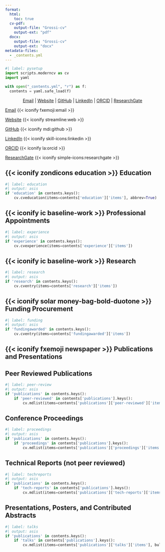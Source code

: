 ```yaml
---
format:
  html:
    toc: true
  cv-pdf:
    output-file: "Grossi-cv"
    output-ext: "pdf"
  docx:
    output-file: "Grossi-cv"
    output-ext: "docx"
metadata-files:
  - _contents.yml
---
```


```python
#| label: pysetup
import scripts.moderncv as cv
import yaml

with open("_contents.yml", "r") as f:
  contents = yaml.safe_load(f)
```

<!-- Header rendering for docx -->

::: {.content-visible when-format="docx"}

<div style="text-align: center">

[Email](mailto:{{< meta contact.email >}}) |  [Website]({{< meta contact.website >}}) | [GitHub](https://github.com/{{< meta contact.github >}}) | [LinkedIn](https://www.linkedin.com/in/{{< meta contact.linkedin >}}) | [ORCID](https://orcid.org/{{< meta contact.orcid >}}) | [ResearchGate](https://www.researchgate.net/profile/{{< meta contact.researchgate >}})

</div>

:::

<!-- Rendering for website -->

::: {.content-visible when-format="html"}
::: {.column-margin .right-align}

[Email](mailto:{{< meta contact.email >}}) {{< iconify fxemoji:email >}}

[Website]({{< meta contact.website >}}) {{< iconify streamline:web >}}

[GitHub](https://github.com/{{< meta contact.github >}}) {{< iconify mdi:github >}}

[LinkedIn](https://www.linkedin.com/in/{{< meta contact.linkedin >}}) {{< iconify skill-icons:linkedin >}}

[ORCID](https://orcid.org/{{< meta contact.orcid >}}) {{< iconify la:orcid >}}

[ResearchGate](https://www.researchgate.net/profile/{{< meta contact.researchgate >}}) {{< iconify simple-icons:researchgate >}}

:::
:::

<!-- Education -->

::: {.content-hidden unless-meta="education.include-in-cv"}

# {{< iconify zondicons education >}} Education
 
```python
#| label: education
#| output: asis
if 'education' in contents.keys():
    cv.cveducation(items=contents['education']['items'], abbrev=True)
```

:::

<!-- Experience -->

::: {.content-hidden unless-meta="experience.include-in-cv"}

# {{< iconify ic baseline-work >}} Professional Appointments

```python
#| label: experience
#| output: asis
if 'experience' in contents.keys():
    cv.cvexperience(items=contents['experience']['items'])
```

:::

<!-- Research -->

::: {.content-hidden unless-meta="research.include-in-cv"}

# {{< iconify ic baseline-work >}} Research

```python
#| label: research
#| output: asis
if 'research' in contents.keys():
    cv.cventry(items=contents['research']['items'])
```

:::

<!-- Funding -->

::: {.content-hidden unless-meta="fundingawarded.include-in-cv"}

# {{< iconify solar money-bag-bold-duotone >}} Funding Procurement

```python
#| label: funding
#| output: asis
if 'fundingawarded' in contents.keys():
    cv.cventry(items=contents['fundingawarded']['items'])
```

:::

<!-- Publications -->

::: {.content-hidden unless-meta="publications.include-in-cv"}

# {{< iconify fxemoji newspaper >}} Publications and Presentations

## Peer Reviewed Publications

```python
#| label: peer-review
#| output: asis
if 'publications' in contents.keys():
    if 'peer-reviewed' in contents['publications'].keys():
        cv.mdlist(items=contents['publications']['peer-reviewed']['items'], bullets=False)
```

## Conference Proceedings

```python
#| label: proceedings
#| output: asis
if 'publications' in contents.keys():
    if 'proceedings' in contents['publications'].keys():
        cv.mdlist(items=contents['publications']['proceedings']['items'], bullets=False)
```

## Technical Reports (not peer reviewed)

```python
#| label: techreports
#| output: asis
if 'publications' in contents.keys():
    if 'tech-reports' in contents['publications'].keys():
        cv.mdlist(items=contents['publications']['tech-reports']['items'], bullets=False)
```

## Presentations, Posters, and Contributed Abstracts

```python
#| label: talks
#| output: asis
if 'publications' in contents.keys():
    if 'talks' in contents['publications'].keys():
        cv.mdlist(items=contents['publications']['talks']['items'], bullets=False)
```

:::